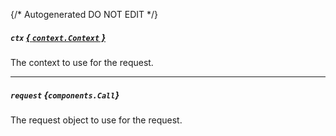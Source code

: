 {/* Autogenerated DO NOT EDIT  */}

##### `ctx` [*{ `context.Context` }*](https://pkg.go.dev/context#Context)
The context to use for the request.

---
##### `request` *{`components.Call`}*
The request object to use for the request.
<Collapsible openLabel={Labels.showProperties} closeLabel={Labels.hideProperties}>
    <Call/>
</Collapsible>


